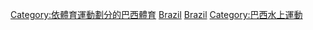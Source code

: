 [[Category:依體育運動劃分的巴西體育|Category:依體育運動劃分的巴西體育]]
[[Category:各國划船|Brazil]]
[[Category:南美洲划船|Brazil]]
[[Category:巴西水上運動|Category:巴西水上運動]]